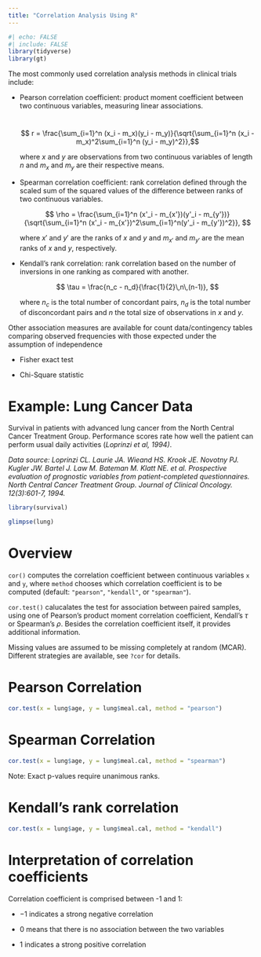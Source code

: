 ---
title: "Correlation Analysis Using R"
---

```{r}
#| echo: FALSE
#| include: FALSE
library(tidyverse)
library(gt)
```

The most commonly used correlation analysis methods in clinical trials include:

-   Pearson correlation coefficient: product moment coefficient between two continuous variables, measuring linear associations.

    \
    $$
    r = \frac{\sum_{i=1}^n (x_i - m_x)(y_i - m_y)}{\sqrt{\sum_{i=1}^n (x_i - m_x)^2\sum_{i=1}^n (y_i - m_y)^2}},$$

    where $x$ and $y$ are observations from two continuous variables of length $n$ and $m_x$ and $m_y$ are their respective means.

-   Spearman correlation coefficient: rank correlation defined through the scaled sum of the squared values of the difference between ranks of two continuous variables.

    $$
    \rho = \frac{\sum_{i=1}^n (x'_i - m_{x'})(y'_i - m_{y'})}{\sqrt{\sum_{i=1}^n (x'_i - m_{x'})^2\sum_{i=1}^n(y'_i - m_{y'})^2}},
    $$

    where $x'$ and $y'$ are the ranks of $x$ and $y$ and $m_{x'}$ and $m_{y'}$ are the mean ranks of $x$ and $y$, respectively.

-   Kendall's rank correlation: rank correlation based on the number of inversions in one ranking as compared with another.

    $$
    \tau = \frac{n_c - n_d}{\frac{1}{2}\,n\,(n-1)},
    $$

    where $n_c$ is the total number of concordant pairs, $n_d$ is the total number of disconcordant pairs and $n$ the total size of observations in $x$ and $y$.

Other association measures are available for count data/contingency tables comparing observed frequencies with those expected under the assumption of independence

-   Fisher exact test

-   Chi-Square statistic

# Example: Lung Cancer Data

Survival in patients with advanced lung cancer from the North Central Cancer Treatment Group. Performance scores rate how well the patient can perform usual daily activities (*Loprinzi et al, 1994)*.

*Data source:* *Loprinzi CL. Laurie JA. Wieand HS. Krook JE. Novotny PJ. Kugler JW. Bartel J. Law M. Bateman M. Klatt NE. et al. Prospective evaluation of prognostic variables from patient-completed questionnaires. North Central Cancer Treatment Group. Journal of Clinical Oncology. 12(3):601-7, 1994.*

```{r}
library(survival) 

glimpse(lung)
```

# Overview

`cor()` computes the correlation coefficient between continuous variables `x` and `y`, where `method` chooses which correlation coefficient is to be computed (default: `"pearson"`, `"kendall"`, or `"spearman"`).

`cor.test()` calucalates the test for association between paired samples, using one of Pearson's product moment correlation coefficient, Kendall's $\tau$ or Spearman's $\rho$. Besides the correlation coefficient itself, it provides additional information.

Missing values are assumed to be missing completely at random (MCAR). Different strategies are available, see `?cor` for details.

# Pearson Correlation

```{r}
cor.test(x = lung$age, y = lung$meal.cal, method = "pearson") 
```

# Spearman Correlation

```{r}
cor.test(x = lung$age, y = lung$meal.cal, method = "spearman")
```

Note: Exact p-values require unanimous ranks.

# Kendall's rank correlation

```{r}
cor.test(x = lung$age, y = lung$meal.cal, method = "kendall")
```

# Interpretation of correlation coefficients

Correlation coefficient is comprised between -1 and 1:

-   $-1$ indicates a strong negative correlation

-   $0$ means that there is no association between the two variables

-   $1$ indicates a strong positive correlation

# 
